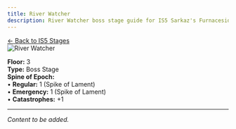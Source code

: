 ```yaml
---
title: River Watcher
description: River Watcher boss stage guide for IS5 Sarkaz's Furnaceside Fables
---
```


<div class="back-button-container">
  <a href="/is5-sarkaz/stages/" class="back-button">
    <span class="back-arrow">←</span>
    <span class="back-text">Back to IS5 Stages</span>
  </a>
</div>


<img src="/stages/river-watcher.png" alt="River Watcher" />

**Floor:** 3  
**Type:** Boss Stage  
**Spine of Epoch:**<br />
• **Regular:** 1 (Spike of Lament)<br />
• **Emergency:** 1 (Spike of Lament)<br />
• **Catastrophes:** +1

---

*Content to be added.*
